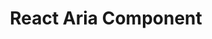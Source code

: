 ---
title: "React Aria Component"
description: "A collection of libraries and tools that help you build adaptive, accessible, and robust user experiences."
twitter: "Adobe"
site: "https://react-spectrum.adobe.com/"
github: "https://github.com/adobe/react-spectrum"
image: "https://github.com/adobe.png"
category: ["Libraries & Tools "]
---